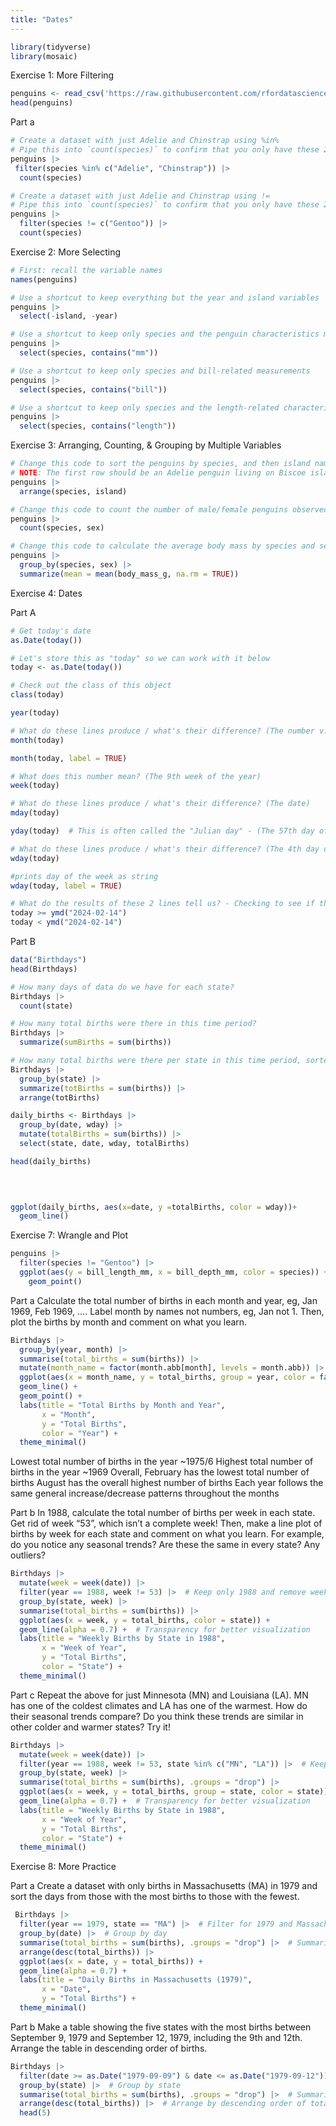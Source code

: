 ```yaml
---
title: "Dates"
---
```




```r
library(tidyverse)
library(mosaic)
```


Exercise 1: More Filtering
```r
penguins <- read_csv('https://raw.githubusercontent.com/rfordatascience/tidytuesday/master/data/2020/2020-07-28/penguins.csv')
head(penguins)
```

Part a

```r
# Create a dataset with just Adelie and Chinstrap using %in%
# Pipe this into `count(species)` to confirm that you only have these 2 species
penguins |> 
 filter(species %in% c("Adelie", "Chinstrap")) |> 
  count(species)
```
```r
# Create a dataset with just Adelie and Chinstrap using !=
# Pipe this into `count(species)` to confirm that you only have these 2 species
penguins |> 
  filter(species != c("Gentoo")) |> 
  count(species)
```





Exercise 2: More Selecting

```r
# First: recall the variable names
names(penguins)
```


```r
# Use a shortcut to keep everything but the year and island variables
penguins |> 
  select(-island, -year)

```


```r
# Use a shortcut to keep only species and the penguin characteristics measured in mm
penguins |>
  select(species, contains("mm"))

```

```r
# Use a shortcut to keep only species and bill-related measurements
penguins |>
  select(species, contains("bill"))
```

```r
# Use a shortcut to keep only species and the length-related characteristics
penguins |>
  select(species, contains("length"))
```

Exercise 3: Arranging, Counting, & Grouping by Multiple Variables

```r
# Change this code to sort the penguins by species, and then island name
# NOTE: The first row should be an Adelie penguin living on Biscoe island
penguins |> 
  arrange(species, island)
```

```r
# Change this code to count the number of male/female penguins observed for each species
penguins |>
  count(species, sex)
```
```r
# Change this code to calculate the average body mass by species and sex
penguins |> 
  group_by(species, sex) |> 
  summarize(mean = mean(body_mass_g, na.rm = TRUE))
```

Exercise 4: Dates

Part A

```r
# Get today's date
as.Date(today())
```


```r
# Let's store this as "today" so we can work with it below
today <- as.Date(today())

# Check out the class of this object
class(today)
```

```r
year(today)
```
```r
# What do these lines produce / what's their difference? (The number v.s string version of February)
month(today)
```

```r
month(today, label = TRUE)
```


```r
# What does this number mean? (The 9th week of the year)
week(today)
```
```r
# What do these lines produce / what's their difference? (The date)
mday(today)
```

```r
yday(today)  # This is often called the "Julian day" - (The 57th day of the year)
```
```r
# What do these lines produce / what's their difference? (The 4th day of the week - wednesday)
wday(today)
```

```r
#prints day of the week as string 
wday(today, label = TRUE)
```

```r
# What do the results of these 2 lines tell us? - Checking to see if the date inputed here is the same or greater or less than than the date of today. Outputs true or false
today >= ymd("2024-02-14")
today < ymd("2024-02-14")
```


Part B

```r
data("Birthdays")
head(Birthdays)
```

```r
# How many days of data do we have for each state?
Birthdays |>
  count(state)

# How many total births were there in this time period?
Birthdays |>
  summarize(sumBirths = sum(births))

# How many total births were there per state in this time period, sorted from low to high?
Birthdays |>
  group_by(state) |>
  summarize(totBirths = sum(births)) |>
  arrange(totBirths)
```
```r
daily_births <- Birthdays |>
  group_by(date, wday) |>
  mutate(totalBirths = sum(births)) |>
  select(state, date, wday, totalBirths)

head(daily_births)
  

  
```
```r
ggplot(daily_births, aes(x=date, y =totalBirths, color = wday))+
  geom_line()
```
Exercise 7: Wrangle and Plot

```r
penguins |> 
  filter(species != "Gentoo") |> 
  ggplot(aes(y = bill_length_mm, x = bill_depth_mm, color = species)) + 
    geom_point()
```
Part a 
Calculate the total number of births in each month and year, eg, Jan 1969, Feb 1969, …. Label month by names not numbers, eg, Jan not 1. Then, plot the births by month and comment on what you learn.

```r
Birthdays |>
  group_by(year, month) |>
  summarise(total_births = sum(births)) |>
  mutate(month_name = factor(month.abb[month], levels = month.abb)) |> # Convert month numbers to names (Jan), w/o levels = month.abb, months appear alphabet.
  ggplot(aes(x = month_name, y = total_births, group = year, color = factor(year))) + #allows for discrete colors per year instead of a gradient
  geom_line() +
  geom_point() +
  labs(title = "Total Births by Month and Year",
       x = "Month",
       y = "Total Births",
       color = "Year") +
  theme_minimal()
```
Lowest total number of births in the year ~1975/6
Highest total number of births in the year ~1969
Overall, February has the lowest total number of births
August has the overall highest number of births
Each year follows the same general increase/decrease patterns throughout the months

Part b
In 1988, calculate the total number of births per week in each state. Get rid of week “53”, which isn’t a complete week! Then, make a line plot of births by week for each state and comment on what you learn. For example, do you notice any seasonal trends? Are these the same in every state? Any outliers?

```r
Birthdays |>
  mutate(week = week(date)) |> 
  filter(year == 1988, week != 53) |>  # Keep only 1988 and remove week 53
  group_by(state, week) |>
  summarise(total_births = sum(births)) |>
  ggplot(aes(x = week, y = total_births, color = state)) +
  geom_line(alpha = 0.7) +  # Transparency for better visualization
  labs(title = "Weekly Births by State in 1988",
       x = "Week of Year",
       y = "Total Births",
       color = "State") +
  theme_minimal()
```


Part c
Repeat the above for just Minnesota (MN) and Louisiana (LA). MN has one of the coldest climates and LA has one of the warmest. How do their seasonal trends compare? Do you think these trends are similar in other colder and warmer states? Try it!
```r
Birthdays |>
  mutate(week = week(date)) |> 
  filter(year == 1988, week != 53, state %in% c("MN", "LA")) |>  # Keep only 1988 and remove week 53
  group_by(state, week) |>
  summarise(total_births = sum(births), .groups = "drop") |>
  ggplot(aes(x = week, y = total_births, group = state, color = state)) +
  geom_line(alpha = 0.7) +  # Transparency for better visualization
  labs(title = "Weekly Births by State in 1988",
       x = "Week of Year",
       y = "Total Births",
       color = "State") +
  theme_minimal()
```
Exercise 8: More Practice

Part a
Create a dataset with only births in Massachusetts (MA) in 1979 and sort the days from those with the most births to those with the fewest.
```r
 Birthdays |>
  filter(year == 1979, state == "MA") |>  # Filter for 1979 and Massachusetts
  group_by(date) |>  # Group by day
  summarise(total_births = sum(births), .groups = "drop") |>  # Summarize births per day
  arrange(desc(total_births)) |>
  ggplot(aes(x = date, y = total_births)) +
  geom_line(alpha = 0.7) +  
  labs(title = "Daily Births in Massachusetts (1979)",
       x = "Date",
       y = "Total Births") +
  theme_minimal()
```

Part b
Make a table showing the five states with the most births between September 9, 1979 and September 12, 1979, including the 9th and 12th. Arrange the table in descending order of births.

```r
Birthdays |>
  filter(date >= as.Date("1979-09-09") & date <= as.Date("1979-09-12")) |>  # Filter for the date range
  group_by(state) |>  # Group by state
  summarise(total_births = sum(births), .groups = "drop") |>  # Summarize births by state
  arrange(desc(total_births)) |>  # Arrange by descending order of total births
  head(5)
```

